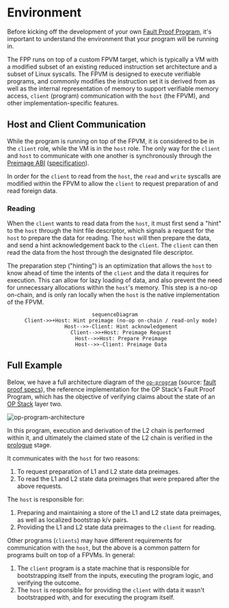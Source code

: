 # Environment

Before kicking off the development of your own [Fault Proof Program](/glossary#fault-proof-program),
it's important to understand the environment that your program will be running in.

The FPP runs on top of a custom FPVM target, which is typically a VM with a modified subset of an existing reduced instruction set architecture and a subset of Linux syscalls. The FPVM is designed to
execute verifiable programs, and commonly modifies the instruction set it is derived from as well as the internal representation of memory to support verifiable memory access, `client` (program)
communication with the `host` (the FPVM), and other implementation-specific features.

## Host and Client Communication

While the program is running on top of the FPVM, it is considered to be in the `client` role, while the VM is in the `host` role. The only way for the `client` and `host`
to communicate with one another is synchronously through the [Preimage ABI](/glossary#preimage-abi) ([specification][preimage-specs]).

In order for the `client` to read from the `host`, the `read` and `write` syscalls are modified within the FPVM to allow the `client` to request preparation of and read foreign data.

### Reading

When the `client` wants to read data from the `host`, it must first send a "hint" to the `host` through the hint file descriptor, which signals a request for the `host` to prepare the data for reading. The `host` will then
prepare the data, and send a hint acknowledgement back to the `client`. The `client` can then read the data from the host through the designated file descriptor.

The preparation step ("hinting") is an optimization that allows the `host` to know ahead of time the intents of the `client` and the data it requires for execution. This can allow
for lazy loading of data, and also prevent the need for unnecessary allocations within the `host`'s memory. This step is a no-op on-chain, and is only ran locally
when the `host` is the native implementation of the FPVM.

<center>

```mermaid
sequenceDiagram
    Client->>+Host: Hint preimage (no-op on-chain / read-only mode)
    Host-->>-Client: Hint acknowledgement
    Client-->>+Host: Preimage Request
    Host-->>Host: Prepare Preimage
    Host-->>-Client: Preimage Data
```

</center>

## Full Example

Below, we have a full architecture diagram of the [`op-program`][op-program] (source: [fault proof specs][fp-specs]), the reference implementation for the OP Stack's Fault Proof Program,
which has the objective of verifying claims about the state of an [OP Stack][op-stack] layer two.

![op-program-architecture](/op-program-fpp.svg)

In this program, execution and derivation of the L2 chain is performed within it, and ultimately the claimed state of the L2 chain is verified in the [prologue](/sdk/fpp-dev/prologue) stage.

It communicates with the `host` for two reasons:

1. To request preparation of L1 and L2 state data preimages.
1. To read the L1 and L2 state data preimages that were prepared after the above requests.

The `host` is responsible for:

1. Preparing and maintaining a store of the L1 and L2 state data preimages, as well as localized bootstrap k/v pairs.
1. Providing the L1 and L2 state data preimages to the `client` for reading.

Other programs (`clients`) may have different requirements for communication with the `host`, but the above is a common pattern for programs built on top of a FPVMs. In general:

1. The `client` program is a state machine that is responsible for bootstrapping itself from the inputs, executing the program logic, and verifying the outcome.
1. The `host` is responsible for providing the `client` with data it wasn't bootstrapped with, and for executing the program itself.

[op-stack]: https://github.com/ethereum-optimism/optimism
[op-program]: https://github.com/ethereum-optimism/optimism/tree/develop/op-program
[cannon]: https://github.com/ethereum-optimism/optimism/tree/develop/cannon
[cannon-rs]: https://github.com/op-rs/cannon-rs
[asterisc]: https://github.com/ethereum-optimism/asterisc
[fp-specs]: https://specs.optimism.io/experimental/fault-proof/index.html
[fpp-specs]: https://specs.optimism.io/experimental/fault-proof/index.html#fault-proof-program
[preimage-specs]: https://specs.optimism.io/experimental/fault-proof/index.html#pre-image-oracle
[cannon-specs]: https://specs.optimism.io/experimental/fault-proof/cannon-fault-proof-vm.html#cannon-fault-proof-virtual-machine
[l2-output-root]: https://specs.optimism.io/protocol/proposals.html#l2-output-commitment-construction
[op-succinct]: https://github.com/succinctlabs/op-succinct
[revm]: https://github.com/bluealloy/revm

[kona]: https://github.com/op-rs/kona
[issues]: https://github.com/op-rs/kona/issues
[new-issue]: https://github.com/op-rs/kona/issues/new
[contributing]: https://github.com/op-rs/kona/tree/main/CONTRIBUTING.md

[op-labs]: https://github.com/ethereum-optimism
[bad-boi-labs]: https://github.com/BadBoiLabs
